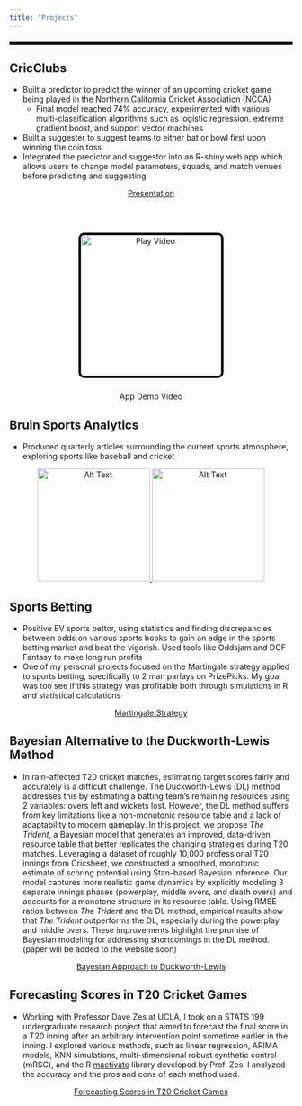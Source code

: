 ```yaml
---
title: "Projects"
---
```


<hr style="border: 2px solid black; margin: 20px 0;">

## CricClubs

-   Built a predictor to predict the winner of an upcoming cricket game being played in the Northern California Cricket Association (NCCA)
    -   Final model reached 74% accuracy, experimented with various multi-classification algorithms such as logistic regression, extreme gradient boost, and support vector machines
-   Built a suggester to suggest teams to either bat or bowl first upon winning the coin toss
-   Integrated the predictor and suggestor into an R-shiny web app which allows users to change model parameters, squads, and match venues before predicting and suggesting

::: {style="text-align: center;"}
[Presentation](../PDFs/SeniorProjectFinalPresentation.pdf){.btn .btn-outline-primary}

<br><br>

<a href="../Images_and_Attachments/SeniorProjectAppDemo.mp4" target="_blank" style="display: block; position: relative;"> <img src="../Images_and_Attachments/CricClubsLogo.png" alt="Play Video" class="image-hover" width="250" style="border: 4px solid black; border-radius: 10px;"/> </a>

<p style="margin-top: 10px; font-size: 24px; color: black;">

App Demo Video

</p>
:::

## Bruin Sports Analytics

-   Produced quarterly articles surrounding the current sports atmosphere, exploring sports like baseball and cricket

::: {style="text-align: center;"}
<a href="https://www.bruinsportsanalytics.com/post/yankees-sixty-homers" target="_blank"> <img src="../Images_and_Attachments/Yankee.png" alt="Alt Text" class="image-hover" width="200"/> </a> <a href="https://www.bruinsportsanalytics.com/post/cricket-ipl-evolution" target="_blank"> <img src="../Images_and_Attachments/IPL.png" alt="Alt Text" class="image-hover" width="200"/> </a>
:::

## Sports Betting

-   Positive EV sports bettor, using statistics and finding discrepancies between odds on various sports books to gain an edge in the sports betting market and beat the vigorish. Used tools like Oddsjam and DGF Fantasy to make long run profits
-   One of my personal projects focused on the Martingale strategy applied to sports betting, specifically to 2 man parlays on PrizePicks. My goal was too see if this strategy was profitable both through simulations in R and statistical calculations

::: {style="text-align: center;"}
[Martingale Strategy](../PDFs/Martingale.pdf){.btn .btn-outline-primary}
:::

## Bayesian Alternative to the Duckworth-Lewis Method

-   In rain-affected T20 cricket matches, estimating target scores fairly and accurately is a difficult challenge. The Duckworth-Lewis (DL) method addresses this by estimating a batting team’s remaining resources using 2 variables: overs left and wickets lost. However, the DL method suffers from key limitations like a non-monotonic resource table and a lack of adaptability to modern gameplay. In this project, we propose *The Trident*, a Bayesian model that generates an improved, data-driven resource table that better replicates the changing strategies during T20 matches. Leveraging a dataset of roughly 10,000 professional T20 innings from Cricsheet, we constructed a smoothed, monotonic estimate of scoring potential using Stan-based Bayesian inference. Our model captures more realistic game dynamics by explicitly modeling 3 separate innings phases (powerplay, middle overs, and death overs) and accounts for a monotone structure in its resource table. Using RMSE ratios between *The Trident* and the DL method, empirical results show that *The Trident* outperforms the DL, especially during the powerplay and middle overs. These improvements highlight the promise of Bayesian modeling for addressing shortcomings in the DL method. (paper will be added to the website soon)

::: {style="text-align: center;"}
[Bayesian Approach to Duckworth-Lewis](../PDFs/DLBayesian_Paper.pdf){.btn .btn-outline-primary}
:::



## Forecasting Scores in T20 Cricket Games

-   Working with Professor Dave Zes at UCLA, I took on a STATS 199 undergraduate research project that aimed to forecast the final score in a T20 inning after an arbitrary intervention point sometime earlier in the inning. I explored various methods, such as linear regression, ARIMA models, KNN simulations, multi-dimensional robust synthetic control (mRSC), and the R [mactivate](https://cran.r-project.org/web/packages/mactivate/mactivate.pdf) library developed by Prof. Zes. I analyzed the accuracy and the pros and cons of each method used.

::: {style="text-align: center;"}
[Forecasting Scores in T20 Cricket Games](../PDFs/ForecastingScores.pdf){.btn .btn-outline-primary}
:::





